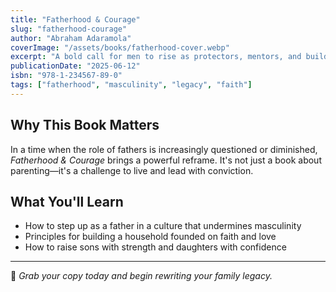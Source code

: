```yaml
---
title: "Fatherhood & Courage"
slug: "fatherhood-courage"
author: "Abraham Adaramola"
coverImage: "/assets/books/fatherhood-cover.webp"
excerpt: "A bold call for men to rise as protectors, mentors, and builders of legacy through fearless fatherhood."
publicationDate: "2025-06-12"
isbn: "978-1-234567-89-0"
tags: ["fatherhood", "masculinity", "legacy", "faith"]
---
```


## Why This Book Matters

In a time when the role of fathers is increasingly questioned or diminished, *Fatherhood & Courage* brings a powerful reframe. It's not just a book about parenting—it's a challenge to live and lead with conviction.

## What You'll Learn

- How to step up as a father in a culture that undermines masculinity  
- Principles for building a household founded on faith and love  
- How to raise sons with strength and daughters with confidence  

---

📖 *Grab your copy today and begin rewriting your family legacy.*
